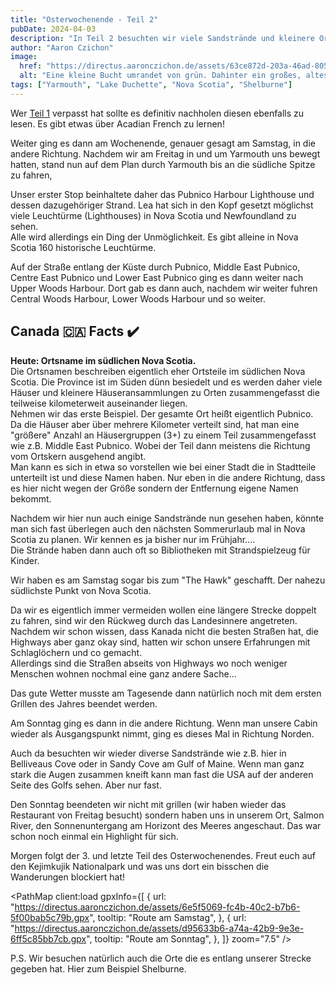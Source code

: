```yaml
---
title: "Osterwochenende - Teil 2"
pubDate: 2024-04-03
description: "In Teil 2 besuchten wir viele Sandstrände und kleinere Orte."
author: "Aaron Czichon"
image:
  href: "https://directus.aaronczichon.de/assets/63ce872d-203a-46ad-8058-6d39b0e2cc65.jpg?quality=70&width=1600"
  alt: "Eine kleine Bucht umrandet von grün. Dahinter ein großes, altes Landhaus aus grauem Holz mit weißen Fenstern und roten Rahmen und Fensterläden."
tags: ["Yarmouth", "Lake Duchette", "Nova Scotia", "Shelburne"]
---
```



Wer [Teil 1](https://canada.aaronczichon.de/blog/05-good-friday/) verpasst hat sollte es definitiv nachholen diesen ebenfalls zu lesen. Es gibt etwas über Acadian French zu lernen!

Weiter ging es dann am Wochenende, genauer gesagt am Samstag, in die andere Richtung. Nachdem wir am Freitag in und um Yarmouth uns bewegt hatten, stand nun auf dem Plan durch Yarmouth bis an die südliche Spitze zu fahren,

Unser erster Stop beinhaltete daher das Pubnico Harbour Lighthouse und dessen dazugehöriger Strand. Lea hat sich in den Kopf gesetzt möglichst viele Leuchtürme (Lighthouses) in Nova Scotia und Newfoundland zu sehen.  
Alle wird allerdings ein Ding der Unmöglichkeit. Es gibt alleine in Nova Scotia 160 historische Leuchtürme.

Auf der Straße entlang der Küste durch Pubnico, Middle East Pubnico, Centre East Pubnico und Lower East Pubnico ging es dann weiter nach Upper Woods Harbour. Dort gab es dann auch, nachdem wir weiter fuhren Central Woods Harbour, Lower Woods Harbour und so weiter.

<DirectusImage assetId="4bbcfaf7-41a9-4a11-b727-c9f4807bfdd5" />

<DirectusImage assetId="51a9e488-9a28-4e3b-8c51-a143da8713fd" />

## Canada 🇨🇦 Facts ✔️

**Heute: Ortsname im südlichen Nova Scotia.**  
Die Ortsnamen beschreiben eigentlich eher Ortsteile im südlichen Nova Scotia. Die Province ist im Süden dünn besiedelt und es werden daher viele Häuser und kleinere Häuseransammlungen zu Orten zusammengefasst die teilweise kilometerweit auseinander liegen.  
Nehmen wir das erste Beispiel. Der gesamte Ort heißt eigentlich Pubnico. Da die Häuser aber über mehrere Kilometer verteilt sind, hat man eine "größere" Anzahl an Häusergruppen (3+) zu einem Teil zusammengefasst wie z.B. Middle East Pubnico. Wobei der Teil dann meistens die Richtung vom Ortskern ausgehend angibt.  
Man kann es sich in etwa so vorstellen wie bei einer Stadt die in Stadtteile unterteilt ist und diese Namen haben. Nur eben in die andere Richtung, dass es hier nicht wegen der Größe sondern der Entfernung eigene Namen bekommt.

<DirectusImage assetId="b36a4974-a2dd-43b0-ba70-128081b31e00" />

Nachdem wir hier nun auch einige Sandstrände nun gesehen haben, könnte man sich fast überlegen auch den nächsten Sommerurlaub mal in Nova Scotia zu planen. Wir kennen es ja bisher nur im Frühjahr....  
Die Strände haben dann auch oft so Bibliotheken mit Strandspielzeug für Kinder.

<DirectusImage assetId="60f8ef5b-9063-4c90-8c73-30028cedb59b" />

<DirectusImage assetId="f6e0f4b5-d008-481f-a74e-add3bee537d2" />

<DirectusImage assetId="80796d35-02b0-4e30-aa98-d1ffa319baa2" />

<DirectusImage assetId="137d40b1-579d-4283-ba89-9eb766a72485" />

Wir haben es am Samstag sogar bis zum "The Hawk" geschafft. Der nahezu südlichste Punkt von Nova Scotia.

Da wir es eigentlich immer vermeiden wollen eine längere Strecke doppelt zu fahren, sind wir den Rückweg durch das Landesinnere angetreten.  
Nachdem wir schon wissen, dass Kanada nicht die besten Straßen hat, die Highways aber ganz okay sind, hatten wir schon unsere Erfahrungen mit Schlaglöchern und co gemacht.  
Allerdings sind die Straßen abseits von Highways wo noch weniger Menschen wohnen nochmal eine ganz andere Sache...

<DirectusImage assetId="096a60c5-839c-4246-b3d2-2f9ddd38bdd6" />

Das gute Wetter musste am Tagesende dann natürlich noch mit dem ersten Grillen des Jahres beendet werden.

<DirectusImage assetId="9bb677e8-40e5-40ab-a45b-1203a8ae7876" />

Am Sonntag ging es dann in die andere Richtung. Wenn man unsere Cabin wieder als Ausgangspunkt nimmt, ging es dieses Mal in Richtung Norden.

Auch da besuchten wir wieder diverse Sandstrände wie z.B. hier in Belliveaus Cove oder in Sandy Cove am Gulf of Maine. Wenn man ganz stark die Augen zusammen kneift kann man fast die USA auf der anderen Seite des Golfs sehen. Aber nur fast.

<DirectusImage assetId="28a44861-4e19-4e30-94ce-6af668898765" />

Den Sonntag beendeten wir nicht mit grillen (wir haben wieder das Restaurant von Freitag besucht) sondern haben uns in unserem Ort, Salmon River, den Sonnenuntergang am Horizont des Meeres angeschaut. Das war schon noch einmal ein Highlight für sich.

<DirectusImage assetId="a690b54d-23ae-4f48-a41a-6e4c3c6748cb" />

Morgen folgt der 3. und letzte Teil des Osterwochenendes. Freut euch auf den Kejimkujik Nationalpark und was uns dort ein bisschen die Wanderungen blockiert hat!

<PathMap
  client:load
  gpxInfo={[
    {
      url: "https://directus.aaronczichon.de/assets/6e5f5069-fc4b-40c2-b7b6-5f00bab5c79b.gpx",
      tooltip: "Route am Samstag",
    },
    {
      url: "https://directus.aaronczichon.de/assets/d95633b6-a74a-42b9-9e3e-6ff5c85bb7cb.gpx",
      tooltip: "Route am Sonntag",
    },
  ]}
  zoom="7.5"
/>

P.S. Wir besuchen natürlich auch die Orte die es entlang unserer Strecke gegeben hat. Hier zum Beispiel Shelburne.

<DirectusImage assetId="4d5de3cb-a2a3-4c81-8621-cdb8ed070638" />

<DirectusImage assetId="63ce872d-203a-46ad-8058-6d39b0e2cc65" />

<DirectusImage assetId="3dc1d523-5565-4266-b202-4c007206fdd4" />
